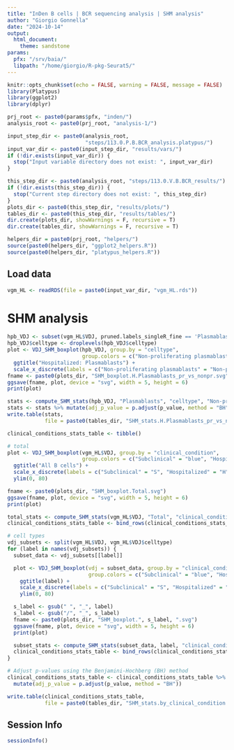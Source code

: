 ```yaml
---
title: "InDen B cells | BCR sequencing analysis | SHM analysis"
author: "Giorgio Gonnella"
date: "2024-10-14"
output:
  html_document:
    theme: sandstone
params:
  pfx: "/srv/baia/"
  libpath: "/home/giorgio/R-pkg-Seurat5/"
---
```


```r
knitr::opts_chunk$set(echo = FALSE, warning = FALSE, message = FALSE)
library(Platypus)
library(ggplot2)
library(dplyr)

prj_root <- paste0(params$pfx, "inden/")
analysis_root <- paste0(prj_root, "analysis-1/")

input_step_dir <- paste0(analysis_root,
                         "steps/113.0.P.B.BCR_analysis.platypus/")
input_var_dir <- paste0(input_step_dir, "results/vars/")
if (!dir.exists(input_var_dir)) {
  stop("Input variable directory does not exist: ", input_var_dir)
}

this_step_dir <- paste0(analysis_root, "steps/113.0.V.B.BCR_results/")
if (!dir.exists(this_step_dir)) {
  stop("Current step directory does not exist: ", this_step_dir)
}
plots_dir <- paste0(this_step_dir, "results/plots/")
tables_dir <- paste0(this_step_dir, "results/tables/")
dir.create(plots_dir, showWarnings = F, recursive = T)
dir.create(tables_dir, showWarnings = F, recursive = T)

helpers_dir = paste0(prj_root, "helpers/")
source(paste0(helpers_dir, "ggplot2_helpers.R"))
source(paste0(helpers_dir, "platypus_helpers.R"))
```

## Load data

```r
vgm_HL <- readRDS(file = paste0(input_var_dir, "vgm_HL.rds"))
```

# SHM analysis

```r
hpb_VDJ <- subset(vgm_HL$VDJ, pruned.labels_singleR_fine == 'Plasmablasts' & clinical_condition == 'Hospitalized')
hpb_VDJ$celltype <- droplevels(hpb_VDJ$celltype)
plot <- VDJ_SHM_boxplot(hpb_VDJ, group.by = "celltype",
                        group.colors = c("Non-proliferating plasmablasts" = "red", "Proliferating plasmablasts" = "red")) + 
  ggtitle("Hospitalized: Plasmablasts") +
  scale_x_discrete(labels = c("Non-proliferating plasmablasts" = "Non-proliferating", "Proliferating plasmablasts" = "Proliferating"))
fname <- paste0(plots_dir, "SHM_boxplot.H.Plasmablasts_pr_vs_nonpr.svg")
ggsave(fname, plot, device = "svg", width = 5, height = 6)
print(plot)

stats <- compute_SHM_stats(hpb_VDJ, "Plasmablasts", "celltype", "Non-proliferating plasmablasts", "Proliferating plasmablasts")
stats <- stats %>% mutate(adj_p_value = p.adjust(p_value, method = "BH"))
write.table(stats,
            file = paste0(tables_dir, "SHM_stats.H.Plasmablasts_pr_vs_nonpr.tsv"), row.names = FALSE)
```

```r
clinical_conditions_stats_table <- tibble()

# total
plot <- VDJ_SHM_boxplot(vgm_HL$VDJ, group.by = "clinical_condition",
                        group.colors = c("Subclinical" = "blue", "Hospitalized" = "red")) + 
  ggtitle("All B cells") +
  scale_x_discrete(labels = c("Subclinical" = "S", "Hospitalized" = "H")) +
  ylim(0, 80)

fname <- paste0(plots_dir, "SHM_boxplot.Total.svg")
ggsave(fname, plot, device = "svg", width = 5, height = 6)
print(plot)

total_stats <- compute_SHM_stats(vgm_HL$VDJ, "Total", "clinical_condition", "Subclinical", "Hospitalized")
clinical_conditions_stats_table <- bind_rows(clinical_conditions_stats_table, total_stats)

# cell types
vdj_subsets <- split(vgm_HL$VDJ, vgm_HL$VDJ$celltype)
for (label in names(vdj_subsets)) {
  subset_data <- vdj_subsets[[label]]

  plot <- VDJ_SHM_boxplot(vdj = subset_data, group.by = "clinical_condition", 
                          group.colors = c("Subclinical" = "blue", "Hospitalized" = "red")) +
    ggtitle(label) +
    scale_x_discrete(labels = c("Subclinical" = "S", "Hospitalized" = "H")) +
    ylim(0, 80)

  s_label <- gsub(" ", "_", label)
  s_label <- gsub("/", "_", s_label)
  fname <- paste0(plots_dir, "SHM_boxplot.", s_label, ".svg")
  ggsave(fname, plot, device = "svg", width = 5, height = 6)
  print(plot)

  subset_stats <- compute_SHM_stats(subset_data, label, "clinical_condition", "Subclinical", "Hospitalized")
  clinical_conditions_stats_table <- bind_rows(clinical_conditions_stats_table, subset_stats)
}

# Adjust p-values using the Benjamini-Hochberg (BH) method
clinical_conditions_stats_table <- clinical_conditions_stats_table %>%
  mutate(adj_p_value = p.adjust(p_value, method = "BH"))

write.table(clinical_conditions_stats_table,
            file = paste0(tables_dir, "SHM_stats.by_clinical_condition.tsv"), row.names = FALSE)
```

## Session Info

```r
sessionInfo()
```

